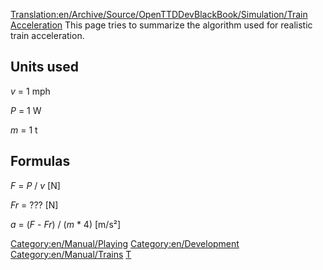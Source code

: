 [[Translation:en/Archive/Source/OpenTTDDevBlackBook/Simulation/Train Acceleration]]
This page tries to summarize the algorithm used for realistic train acceleration.

== Units used ==

''v'' = 1 mph

''P'' = 1 W

''m'' = 1 t

== Formulas ==

''F'' = ''P'' / ''v'' [N]

''Fr'' = ??? [N]

''a'' = (''F'' - ''Fr'') / (''m'' * 4) [m/s&sup2;]

[[Category:en/Manual/Playing]]
[[Category:en/Development]]
[[Category:en/Manual/Trains]]
[[Category:en/Archive/Source/OpenTTDDevBlackBook|T]]
